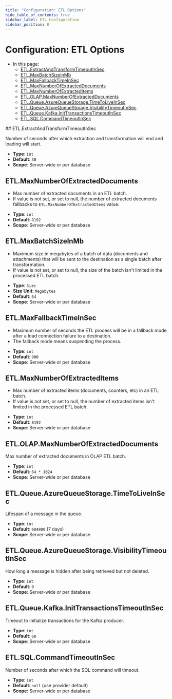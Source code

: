 ```yaml
---
title: "Configuration: ETL Options"
hide_table_of_contents: true
sidebar_label: ETL Configuration
sidebar_position: 8
---
```



# Configuration: ETL Options
<Admonition type="note" title="Note">

* In this page:  
    * [ETL.ExtractAndTransformTimeoutInSec](../../server/configuration/etl-configuration.mdx#etlextractandtransformtimeoutinsec)
    * [ETL.MaxBatchSizeInMb](../../server/configuration/etl-configuration.mdx#etlmaxbatchsizeinmb)
    * [ETL.MaxFallbackTimeInSec](../../server/configuration/etl-configuration.mdx#etlmaxfallbacktimeinsec)
    * [ETL.MaxNumberOfExtractedDocuments](../../server/configuration/etl-configuration.mdx#etlmaxnumberofextracteddocuments)
    * [ETL.MaxNumberOfExtractedItems](../../server/configuration/etl-configuration.mdx#etlmaxnumberofextracteditems)
    * [ETL.OLAP.MaxNumberOfExtractedDocuments](../../server/configuration/etl-configuration.mdx#etlolapmaxnumberofextracteddocuments)
    * [ETL.Queue.AzureQueueStorage.TimeToLiveInSec](../../server/configuration/etl-configuration.mdx#etlqueueazurequeuestoragetimetoliveinsec)
    * [ETL.Queue.AzureQueueStorage.VisibilityTimeoutInSec](../../server/configuration/etl-configuration.mdx#etlqueueazurequeuestoragevisibilitytimeoutinsec)
    * [ETL.Queue.Kafka.InitTransactionsTimeoutInSec](../../server/configuration/etl-configuration.mdx#etlqueuekafkainittransactionstimeoutinsec)
    * [ETL.SQL.CommandTimeoutInSec](../../server/configuration/etl-configuration.mdx#etlsqlcommandtimeoutinsec)

</Admonition>
## ETL.ExtractAndTransformTimeoutInSec

Number of seconds after which extraction and transformation will end and loading will start.

- **Type**: `int`
- **Default**: `30`
- **Scope**: Server-wide or per database



## ETL.MaxNumberOfExtractedDocuments

* Max number of extracted documents in an ETL batch.
* If value is not set, or set to null, the number of extracted documents fallbacks to `ETL.MaxNumberOfExtractedItems` value.
- **Type**: `int`
- **Default**: `8192`
- **Scope**: Server-wide or per database



## ETL.MaxBatchSizeInMb

* Maximum size in megabytes of a batch of data (documents and attachments) that will be sent to the destination as a single batch after transformation.
* If value is not set, or set to null, the size of the batch isn't limited in the processed ETL batch.
- **Type**: `Size`
- **Size Unit**: `Megabytes`
- **Default**: `64`
- **Scope**: Server-wide or per database



## ETL.MaxFallbackTimeInSec

* Maximum number of seconds the ETL process will be in a fallback mode after a load connection failure to a destination.
* The fallback mode means suspending the process.
- **Type**: `int`
- **Default**: `900`
- **Scope**: Server-wide or per database



## ETL.MaxNumberOfExtractedItems

* Max number of extracted items (documents, counters, etc) in an ETL batch.
* If value is not set, or set to null, the number of extracted items isn't limited in the processed ETL batch.
- **Type**: `int`
- **Default**: `8192`
- **Scope**: Server-wide or per database



## ETL.OLAP.MaxNumberOfExtractedDocuments

Max number of extracted documents in OLAP ETL batch.

- **Type**: `int`
- **Default**: `64 * 1024`
- **Scope**: Server-wide or per database



## ETL.Queue.AzureQueueStorage.TimeToLiveInSec

Lifespan of a message in the queue.

- **Type**: `int`
- **Default**: `604800` (7 days)
- **Scope**: Server-wide or per database



## ETL.Queue.AzureQueueStorage.VisibilityTimeoutInSec

How long a message is hidden after being retrieved but not deleted.

- **Type**: `int`
- **Default**: `0`
- **Scope**: Server-wide or per database



## ETL.Queue.Kafka.InitTransactionsTimeoutInSec

Timeout to initialize transactions for the Kafka producer.

- **Type**: `int`
- **Default**: `60`
- **Scope**: Server-wide or per database



## ETL.SQL.CommandTimeoutInSec

Number of seconds after which the SQL command will timeout.

- **Type**: `int`
- **Default**: `null` (use provider default)
- **Scope**: Server-wide or per database


